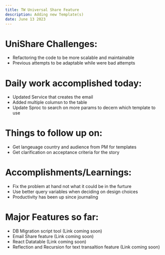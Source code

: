 ```yaml
---
title: TW Universal Share Feature
description: Adding new Template(s)
date: June 13 2023
---
```


# UniShare Challenges:

- Refactoring the code to be more scalable and maintainable
- Previous attempts to be adaptable while were bad attempts

# Daily work accomplished today:

- Updated Service that creates the email
- Added multiple columsn to the table
- Update Sproc to search on more params to decern which template to use

# Things to follow up on:

- Get langeuage country and audience from PM for templates
- Get clarification on acceptance criteria for the story

# Accomplishments/Learnings:

- Fix the problem at hand not what it could be in the furture
- Use better query variables when deciding on design choices
- Productivity has been up since journaling

# Major Features so far:

- DB Migration script tool (Link coming soon)
- Email Share feature (Link coming soon)
- React Datatable (Link coming soon)
- Reflection and Recursion for text transaltion feature (Link coming soon)
